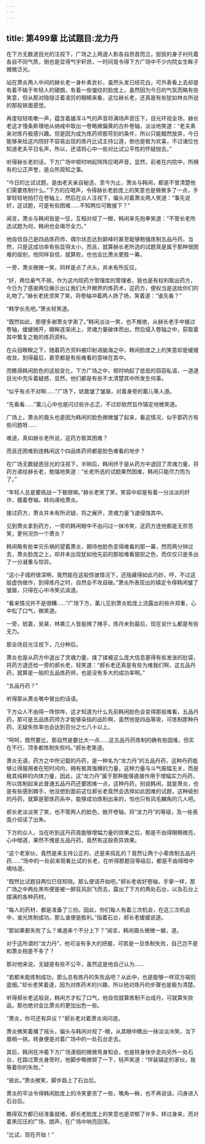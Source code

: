 ```yaml
---
---
---
```

title: 第499章 比试题目:龙力丹
---



在下方无数道目光的注视下，广场之上两道人影各自昂首而立，挺拔的身子衬托着各自不同气质，倒也是显得气宇轩昂，一时间竟令得下方广场中不少内院女生眸子微微泛光。

站在萧炎两人中间的赫长老一身朴素衣衫，虽然头发已经花白，可外表看上去却是有着不输于年轻人的硬朗，有着一些皱纹的脸庞上，虽然因为今日的气氛而略有些笑意，但从那对隐隐泛着凌厉的眼睛来看，这位赫长老，还真是有些犹如林炎所说的那般铁面感觉。

再度轻轻咳嗽一声，蕴含着雄浑斗气的声音将满场声音压下，目光环视全场，赫长老这才慢条斯理地从纳戒中取出一卷略微偏黄的古朴卷轴，淡淡地笑道：“老夫素来对炼丹极感兴趣。但是因为成为炼药师那苛刻的条件，所以只能黯然放弃，今日能够来给这内院好不容易出现的炼丹比试主持公道，倒也是极为欢喜，不过诸位也知道老夫平日名声，所以，还请将心中一些对比试公平性的怀疑抛去。”

听得赫长老的话，下方广场中顿时响起阵阵应喝声音，显然，前者在内院中，所拥有的公正声誉，是众所周知之事。

“今日的比试试题，是由老夫亲自秘选，至今为止，萧炎与韩闲，都是不曾清楚他们需要炼制什么。”下方的应喝声，令得赫长老脸庞上的笑意也是微微多了一点，手掌轻轻地拍打在卷轴上，然后在众人注视下，偏头对着萧炎两人笑道：“事先说好，这试题，可是有些困难……不知两位可敢接下？”

闻言，萧炎与韩闲皆是一怔，互相对视了一眼，韩闲率先抱拳笑道：“不管长老所选试题为何，韩闲也会竭尽全力。”

他自信自己是四品炼药师，偶尔状态达到巅峰时甚至能够勉强炼制五品丹药，当然，只是这成功率有些显得太小，而且，就算赫长老所选的试题真是属于那种很困难的级别，他同样自信，就算败，也也会比萧炎更胜一筹。

一旁，萧炎微微一笑，同样是点了点头，并未有所反应。

“好，两位豪气不弱，作为这内院药方管理库的管理者，我也是有权利取出药方，今日为了感谢两位展示出让我们大开眼界的炼药术，这药方，便权当是送给你们的礼物了。”赫长老抚须笑了笑，将卷轴冲着两人扬了扬，笑着道：“谁先看？”

“韩学长先吧。”萧炎轻笑道。

“既然如此，那便多谢萧炎学弟了。”韩闲淡淡一笑，也不推绝，从赫长老手中接过卷轴，缓缓摊开，眼眸逐渐闭上，灵魂力量破体而出，然后侵入卷轴之中，获取着其中繁复之极的炼药资料。

在众目睽睽之下，随着药方资料被印射进脑海之中，韩闲脸庞之上的笑意却是缓缓收敛，到得最后，甚至都是有些难看的意味在其中。

而瞧得韩闲脸色的这般变化，下方广场之中，顿时响起了低低的窃窃私语，一道道目光中充斥着疑惑，显然，他们都是有些不太清楚其中所发生何事。

“似乎有点不对啊……”广场下，琥嘉皱了皱眉，对着身旁的薰儿等人道。

“先看看……”薰儿心中也是闪过些许忐忑，不过却依然旨作镇定地微笑道。

广场上，萧炎的眉头也是因为韩闲的脸色微微皱了起来，看这情况，似乎那药方有些问题呀……

难道，真如赫长老所说，这药方极其困难？

而且还困难到连韩闲这个四品炼药师都是脸色难看的地步？

在广场无数疑惑目光的注视下，半晌后，韩闲终于是从药方中退回了灵魂力量，将药方递给赫长老，勉强地笑道：“长老所选的试题果然困难，韩闲只能尽力而为了。”

“年轻人总是要挑战一下极限嘛。”赫长老笑了笑，笑容中却是有着一分淡淡的奸诈，握着卷轴，转向递给萧炎。

接过药方，萧炎并未有所迟疑，将之展开，灵魂力量飞速侵蚀其中。

见到萧炎拿到药方，一旁的韩闲眼中不由闪过一抹冷笑，这药方连他都是无奈苦笑，更何况你一个萧炎？

韩闲略有些幸灾乐祸的望着萧炎，期待他脸色变得难看的那一幕，然而两分钟过去，萧炎脸庞之上，却并未出现犹如他先前的那般难看狼狈之色，而仅仅只是多出了一分凝重与惊异。

“这小子城府很深啊，竟然能在这般惊骇情况下，还隐藏得如此巧妙，哼，不过这般虚伪做作，到得炼丹之时，自然会不攻自破。”萧炎所表现出的镇定令得韩闲皱了皱眉，只得在心中冷笑讥讽道。

“看来情况并不是很糟……”广场下方，薰儿见到萧炎脸庞上流露出的些许郑重，心中松了口气，微笑道。

一旁，琥嘉，吴昊，林袭三人皆是摊了摊手，炼丹未到最后，现在说什么都是有些无力。

那全场目光注视下，几分种后。

萧炎也是从药方中退出了灵魂力量，揉了揉被这么庞大信息塞得有些发涨的肚袋，将药方退还给一旁的郝长老，轻笑道：“郝长老还真是有些为难我们啊，这五品丹药，就算是一般的五品炼药师，也是没有多大的成功率啊。”

“五品丹药？”

听得那从萧炎嘴中冒出的话语。

下方众人不由得一阵惊哗，这才知道为什么先前韩闲脸色会变得那般难看，五品丹药，那可是五品炼药师方才能够染指的品阶啊，虽然他是四品等圾，可炼制那种丹药，无疑失败率也会达到百分之七八十以上。

“呵呵，既然要比，那自然是要比大一点……这五品丹药炼制的确有些固难，但实在不行，顶多都炼制失败吗。”郝长老笑道。

萧炎无语，药方之中所记载的丹药，是一种名为“龙力丹”的五品丹药，这种丹药能够让得服用者在短时间内，拥有极其强横的力量，这种力量与斗气振幅无关，而是极其纯粹的内体力量，因此，这“龙力丹”属于那种能够直接作用于增幅实力丹药，所以炼制起来此普通五品丹药还要困难一点，这种丹药，别说韩闲，就是萧炎，也是有些感到棘手，他没想到面前这位郝长老竟然会选择如此因难的试题，这种级别的丹药，就算是那炼药系中，能够成功炼制出来的，怕也只有凤毛麟角的几人吧。

郝长老淡淡笑了笑，也不管两人的脸色，敞开卷轴，将“龙力丹”的等级，及一些表面介绍读了出朱。

下方的众人，当在听到这丹药竟能够增幅力量的效果之后，郁是不由得眼睛微亮，心中暗道，果然不愧是五品丹药，竟然有这般奇异效果。

“这个老家伙，竟然是来主持公正的，还是来捣乱的？竟然让两个小辈炼制五品丹药……”场中的一处前来观看比试的长老，在听得那题目等级后，都是不由得暗中嘀咕道。

“既然比试题目两位巳径知晓。那么便请开始吧。”郝长老收好卷轴，手掌一样，那广场之中两处黑布便是被一醉狂风刮飞而去，露出了下方的两处石台，以及石台上摆满的各种药材。

“每人的药材，都是准备了三份。因此，你们每人有着三次机会，在这三次机会中，谁光炼制成功。那么谁便是胜利。”指着石台，郝长老缓缓说道。

“那如果都失败了么？难道来个不分上下？”闻言，韩闲眉头微微一皴，道。

对于这所谓的“龙力丹”，他可没有多大的把握，可若是一旦炼制失败，自己岂不是和萧炎相差不多了？

那对他来说，无疑是有些不公平，虽然这是他自己认为……

“若都未能炼制成功，那么总有炼丹的失败品吧？从此中，也是能够一样双方端倪底细。”却长老笑着道，因为对炼药术的兴趣，所以他对炼丹的步骤也是极为清楚。

听得郝长老这般说，韩闲方才松了口气，他自信就算炼制不出成丹，可就算失败品，那也绝对会比萧炎的更加出色一些。

“萧炎，你可还有异议？”郝长老对着萧炎询问道。

萧炎微笑着播了摇头，偏头与韩闲对视了-眼，从其眼中瞧出一抹淡淡冷笑，当下眉梢一挑，转身便是对着广场中的一处石台走去。

其后，韩闲在冲着下方广场潇徊的微微弯身知会，也是转身快步走向另外一处石台，在路过萧炎身旁时，他脚步略微顿了一下，轻声笑道：“佯装镇定的家伙，我等着你的失败。”

“彼此。”萧炎微笑，脚步路上了石台后。

萧炎的平淡令得韩闲脸庞上的冷笑更浓了一些，嘴角—楸，也不再说话，闪身进入石台后。

瞧得双方都已经准备就绪，郝长老脸庞上的笑意也是浓郁了许多，转过身来，而对着黑压压的广场，朗声，在广场中响亮回荡。

“比试，现在开始！”